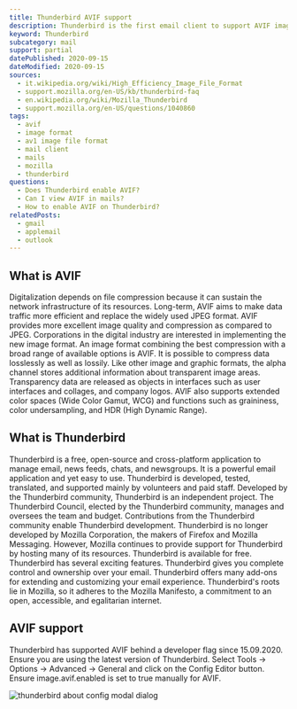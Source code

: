 ```yaml
---
title: Thunderbird AVIF support
description: Thunderbird is the first email client to support AVIF images. Find out how you can use AVIF images in Thunderbird.
keyword: Thunderbird
subcategory: mail
support: partial
datePublished: 2020-09-15
dateModified: 2020-09-15
sources:
  - it.wikipedia.org/wiki/High_Efficiency_Image_File_Format
  - support.mozilla.org/en-US/kb/thunderbird-faq
  - en.wikipedia.org/wiki/Mozilla_Thunderbird
  - support.mozilla.org/en-US/questions/1040860
tags:
  - avif
  - image format
  - av1 image file format
  - mail client
  - mails
  - mozilla
  - thunderbird
questions:
  - Does Thunderbird enable AVIF?
  - Can I view AVIF in mails?
  - How to enable AVIF on Thunderbird?
relatedPosts:
  - gmail
  - applemail
  - outlook
---
```


## What is AVIF

Digitalization depends on file compression because it can sustain the network infrastructure of its resources. Long-term, AVIF aims to make data traffic more efficient and replace the widely used JPEG format. AVIF provides more excellent image quality and compression as compared to JPEG. Corporations in the digital industry are interested in implementing the new image format. An image format combining the best compression with a broad range of available options is AVIF. It is possible to compress data losslessly as well as lossily. Like other image and graphic formats, the alpha channel stores additional information about transparent image areas. Transparency data are released as objects in interfaces such as user interfaces and collages, and company logos. AVIF also supports extended color spaces (Wide Color Gamut, WCG) and functions such as graininess, color undersampling, and HDR (High Dynamic Range).

## What is Thunderbird

Thunderbird is a free, open-source and cross-platform application to manage email, news feeds, chats, and newsgroups. It is a powerful email application and yet easy to use. Thunderbird is developed, tested, translated, and supported mainly by volunteers and paid staff. Developed by the Thunderbird community, Thunderbird is an independent project. The Thunderbird Council, elected by the Thunderbird community, manages and oversees the team and budget. Contributions from the Thunderbird community enable Thunderbird development. Thunderbird is no longer developed by Mozilla Corporation, the makers of Firefox and Mozilla Messaging. However, Mozilla continues to provide support for Thunderbird by hosting many of its resources. Thunderbird is available for free. Thunderbird has several exciting features. Thunderbird gives you complete control and ownership over your email. Thunderbird offers many add-ons for extending and customizing your email experience. Thunderbird's roots lie in Mozilla, so it adheres to the Mozilla Manifesto, a commitment to an open, accessible, and egalitarian internet.

## AVIF support

Thunderbird has supported AVIF behind a developer flag since 15.09.2020. Ensure you are using the latest version of Thunderbird. Select Tools -> Options -> Advanced -> General and click on the Config Editor button. Ensure image.avif.enabled is set to true manually for AVIF.

<Image src="thunderbird" alt="thunderbird about config modal dialog" />
